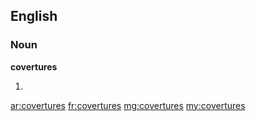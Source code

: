 ==English==

===Noun===
'''covertures'''

# {{plural of|coverture}}

[[ar:covertures]]
[[fr:covertures]]
[[mg:covertures]]
[[my:covertures]]